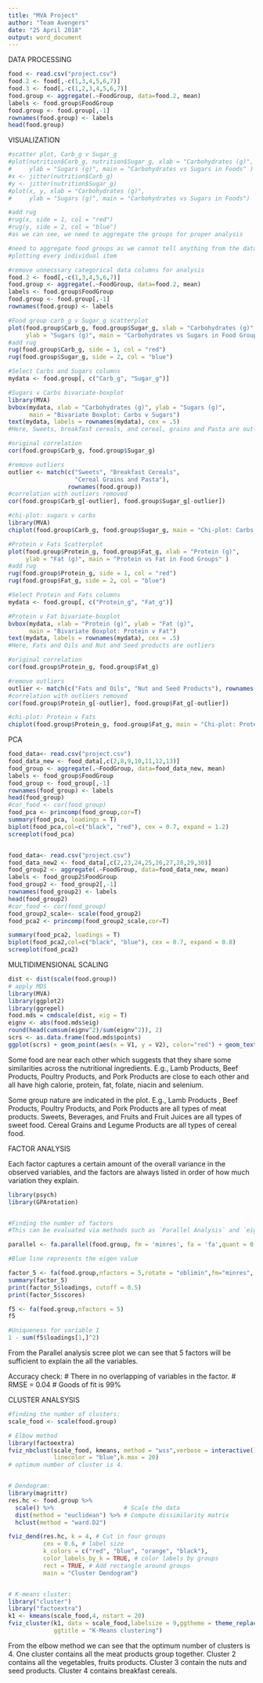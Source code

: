---
title: "MVA Project"
author: "Team Avengers"
date: "25 April 2018"
output: word_document
---

DATA PROCESSING

```{r}
food <- read.csv("project.csv")
food.2 <- food[,-c(1,3,4,5,6,7)]
food.3 <- food[,-c(1,2,3,4,5,6,7)]
food.group <- aggregate(.~FoodGroup, data=food.2, mean)
labels <- food.group$FoodGroup
food.group <- food.group[,-1]
rownames(food.group) <- labels
head(food.group)


```

##################################################################################
VISUALIZATION

```{r}
#scatter plot, Carb_g v Sugar_g
#plot(nutrition$Carb_g, nutrition$Sugar_g, xlab = "Carbohydrates (g)", 
#     ylab = "Sugars (g)", main = "Carbohydrates vs Sugars in Foods" )
#x <- jitter(nutrition$Carb_g)
#y <- jitter(nutrition$Sugar_g)
#plot(x, y, xlab = "Carbohydrates (g)", 
#     ylab = "Sugars (g)", main = "Carbohydrates vs Sugars in Foods")

#add rug
#rug(x, side = 1, col = "red")
#rug(y, side = 2, col = "blue")
#as we can see, we need to aggregate the groups for proper analysis

#need to aggregate food groups as we cannot tell anything from the data by 
#plotting every individual item

#remove unnecssary categorical data columns for analysis
food.2 <- food[,-c(1,3,4,5,6,7)]
food.group <- aggregate(.~FoodGroup, data=food.2, mean)
labels <- food.group$FoodGroup
food.group <- food.group[,-1]
rownames(food.group) <- labels

#Food group carb_g v Sugar_g scatterplot
plot(food.group$Carb_g, food.group$Sugar_g, xlab = "Carbohydrates (g)", 
     ylab = "Sugars (g)", main = "Carbohydrates vs Sugars in Food Groups" )
#add rug
rug(food.group$Carb_g, side = 1, col = "red")
rug(food.group$Sugar_g, side = 2, col = "blue")

#Select Carbs and Sugars columns
mydata <- food.group[, c("Carb_g", "Sugar_g")]

#Sugars v Carbs bivariate-boxplot
library(MVA)
bvbox(mydata, xlab = "Carbohydrates (g)", ylab = "Sugars (g)",
      main = "Bivariate Boxplot: Carbs v Sugars")
text(mydata, labels = rownames(mydata), cex = .5)
#Here, Sweets, breakfast cereals, and cereal, grains and Pasta are outliers

#original correlation
cor(food.group$Carb_g, food.group$Sugar_g)

#remove outliers
outlier <- match(c("Sweets", "Breakfast Cereals",
                   "Cereal Grains and Pasta"),
                 rownames(food.group))
#correlation with outliers removed
cor(food.group$Carb_g[-outlier], food.group$Sugar_g[-outlier])

#chi-plot: sugars v carbs
library(MVA)
chiplot(food.group$Carb_g, food.group$Sugar_g, main = "Chi-plot: Carbs v Sugars")

#Protein v Fats Scatterplot
plot(food.group$Protein_g, food.group$Fat_g, xlab = "Protein (g)", 
     ylab = "Fat (g)", main = "Protein vs Fat in Food Groups" )
#add rug
rug(food.group$Protein_g, side = 1, col = "red")
rug(food.group$Fat_g, side = 2, col = "blue")

#Select Protein and Fats columns
mydata <- food.group[, c("Protein_g", "Fat_g")]

#Protein v Fat bivariate-boxplot
bvbox(mydata, xlab = "Protein (g)", ylab = "Fat (g)",
      main = "Bivariate Boxplot: Protein v Fat")
text(mydata, labels = rownames(mydata), cex = .5)
#Here, Fats and Oils and Nut and Seed products are outliers

#original correlation
cor(food.group$Protein_g, food.group$Fat_g)

#remove outliers
outlier <- match(c("Fats and Oils", "Nut and Seed Products"), rownames(food.group))
#correlation with outliers removed
cor(food.group$Protein_g[-outlier], food.group$Fat_g[-outlier])

#chi-plot: Protein v Fats
chiplot(food.group$Protein_g, food.group$Fat_g, main = "Chi-plot: Protein v Fat")
```

##################################################################################
PCA

```{r}
food_data<- read.csv("project.csv")
food_data_new <- food_data[,c(2,8,9,10,11,12,13)]
food_group <- aggregate(.~FoodGroup, data=food_data_new, mean)
labels <- food_group$FoodGroup
food_group <- food_group[,-1]
rownames(food_group) <- labels
head(food_group)
#cor_food <- cor(food_group)
food_pca <- princomp(food_group,cor=T)
summary(food_pca, loadings = T)
biplot(food_pca,col=c("black", "red"), cex = 0.7, expand = 1.2)
screeplot(food_pca)


food_data<- read.csv("project.csv")
food_data_new2 <- food_data[,c(2,23,24,25,26,27,28,29,30)]
food_group2 <- aggregate(.~FoodGroup, data=food_data_new, mean)
labels <- food_group2$FoodGroup
food_group2 <- food_group2[,-1]
rownames(food_group2) <- labels
head(food_group2)
#cor_food <- cor(food_group)
food_group2_scale<- scale(food_group2)
food_pca2 <- princomp(food_group2_scale,cor=T)

summary(food_pca2, loadings = T)
biplot(food_pca2,col=c("black", "blue"), cex = 0.7, expand = 0.8)
screeplot(food_pca2)

```



##################################################################################
MULTIDIMENSIONAL SCALING

```{r}
dist <- dist(scale(food.group))
# apply MDS
library(MVA)
library(ggplot2)
library(ggrepel)
food.mds = cmdscale(dist, eig = T)
eignv <- abs(food.mds$eig)
round(head(cumsum(eignv^2)/sum(eignv^2)), 2)
scrs <- as.data.frame(food.mds$points)
ggplot(scrs) + geom_point(aes(x = V1, y = V2), color="red") + geom_text_repel(aes(V1, V2, label=rownames(scrs)), size = 4)
```
Some food are near each other which suggests that they share some similarities across the nutritional ingredients. E.g., Lamb Products, Beef Products, Poultry Products, and Pork Products are close to each other and all have high calorie, protein, fat, folate, niacin and selenium.

Some group nature are indicated in the plot. E.g., Lamb Products , Beef Products, Poultry Products, and Pork Products are all types of meat products. Sweets, Beverages, and Fruits and Fruit Juices are all types of sweet food. Cereal Grains and Legume Products are all types of cereal food.


################################################################################## 
FACTOR ANALYSIS

Each factor captures a certain amount of the overall variance in the observed variables, and the factors are always listed in order of how much variation they explain.
```{r}
library(psych)
library(GPArotation)


#Finding the number of factors
#This can be evaluated via methods such as `Parallel Analysis` and `eigenvalue`.

parallel <- fa.parallel(food.group, fm = 'minres', fa = 'fa',quant = 0.95)

#Blue line represents the eigen value

factor_5 <- fa(food.group,nfactors = 5,rotate = "oblimin",fm="minres", scores = "regression")
summary(factor_5)
print(factor_5$loadings, cutoff = 0.5)
print(factor_5$scores)

f5 <- fa(food.group,nfactors = 5)
f5

#Uniqueness for variable 1
1 - sum(f5$loadings[1,]^2)
```

From the Parallel analysis scree plot we can see that 5 factors will be sufficient to explain the all the variables. 

Accuracy check:
# There in no overlapping of variables in the factor.
# RMSE = 0.04
# Goods of fit is 99%


###################################################################################
CLUSTER ANALSYSIS

```{r}
#finding the number of clusters:
scale_food <- scale(food.group)

# Elbow method
library(factoextra)
fviz_nbclust(scale_food, kmeans, method = "wss",verbose = interactive(),
             linecolor = "blue",k.max = 20)
# optimum number of cluster is 4.


# Dendogram:
library(magrittr)
res.hc <- food.group %>%
  scale() %>%                    # Scale the data
  dist(method = "euclidean") %>% # Compute dissimilarity matrix
  hclust(method = "ward.D2") 

fviz_dend(res.hc, k = 4, # Cut in four groups
          cex = 0.6, # label size
          k_colors = c("red", "blue", "orange", "black"),
          color_labels_by_k = TRUE, # color labels by groups
          rect = TRUE, # Add rectangle around groups
          main = "Cluster Dendogram")


# K-means cluster:
library("cluster")
library("factoextra")
k1 <- kmeans(scale_food,4, nstart = 20)
fviz_cluster(k1, data = scale_food,labelsize = 9,ggtheme = theme_replace(),
             ggtitle = "K-Means clustering")

```

From the elbow method we can see that the optimum number of clusters is 4.
One cluster contains all the meat products group together. Cluster 2 contains all the vegetables, fruits products. Cluster 3 contain the nuts and seed products. Cluster 4 contains breakfast cereals.


